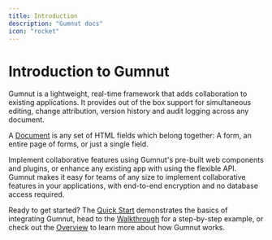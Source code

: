 ```yaml
---
title: Introduction
description: "Gumnut docs"
icon: "rocket"
---
```


# Introduction to Gumnut

Gumnut is a lightweight, real-time framework that adds collaboration to existing applications. It provides out of the box support for simultaneous editing, change attribution, version history and audit logging across any document.

<Tip>A [Document](/guides/documents) is any set of HTML fields which belong together: A form, an entire page of forms, or just a single field.</Tip>

Implement collaborative features using Gumnut's pre-built web components and plugins, or enhance any existing app with using the flexible API. Gumnut makes it easy for teams of any size to implement collaborative features in your applications, with end-to-end encryption and no database access required.

Ready to get started? The [Quick Start](quickstart) demonstrates the basics of integrating Gumnut, head to the [Walkthrough](/walkthrough) for a step-by-step example, or check out the [Overview](/concepts/overview) to learn more about how Gumnut works.